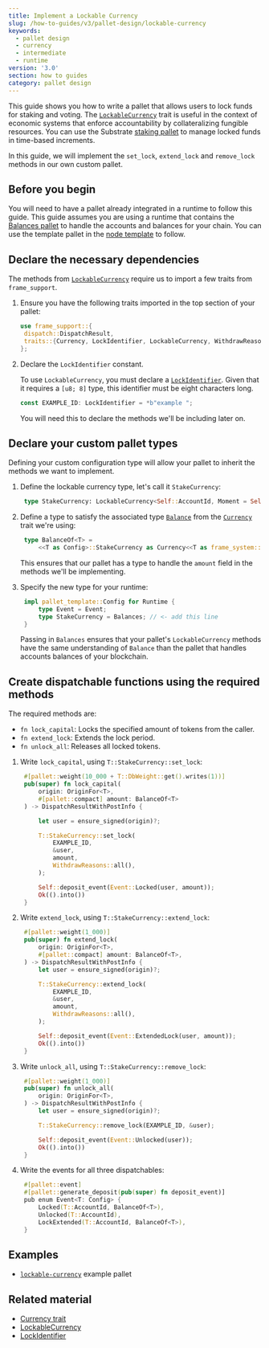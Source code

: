 ```yaml
---
title: Implement a Lockable Currency
slug: /how-to-guides/v3/pallet-design/lockable-currency
keywords:
  - pallet design
  - currency
  - intermediate
  - runtime
version: '3.0'
section: how to guides
category: pallet design
---
```


This guide shows you how to write a pallet that allows users to lock funds for staking and voting.
The [`LockableCurrency`](https://paritytech.github.io/substrate/master/frame_support/traits/trait.LockableCurrency.html) trait is useful in the context of economic systems that enforce accountability by collateralizing fungible resources.
You can use the Substrate [staking pallet](https://paritytech.github.io/substrate/master/pallet_staking/index.html) to manage locked funds in time-based increments.

In this guide, we will implement the `set_lock`, `extend_lock` and `remove_lock` methods in our own custom pallet.

## Before you begin

You will need to have a pallet already integrated in a runtime to follow this guide.
This guide assumes you are using a runtime that contains the [Balances pallet](https://github.com/paritytech/substrate/tree/master/frame/balances) to handle the accounts and balances for your chain.
You can use the template pallet in the [node template](https://github.com/substrate-developer-hub/substrate-node-template) to follow.

## Declare the necessary dependencies

The methods from [`LockableCurrency`](https://paritytech.github.io/substrate/master/frame_support/traits/trait.LockableCurrency.html) require us to import a few traits from `frame_support`.

1. Ensure you have the following traits imported in the top section of your pallet:

   ```rust
   use frame_support::{
   	dispatch::DispatchResult,
   	traits::{Currency, LockIdentifier, LockableCurrency, WithdrawReasons},
   };
   ```

1. Declare the `LockIdentifier` constant.

   To use `LockableCurrency`, you must declare a [`LockIdentifier`][lockidentifier-rustdocs].
   Given that it requires a `[u8; 8]` type, this identifier must be eight characters long.

   ```rust
   const EXAMPLE_ID: LockIdentifier = *b"example ";
   ```

   You will need this to declare the methods we'll be including later on.

## Declare your custom pallet types

Defining your custom configuration type will allow your pallet to inherit the methods we want to implement.

1. Define the lockable currency type, let's call it `StakeCurrency`:

   ```rust
   	type StakeCurrency: LockableCurrency<Self::AccountId, Moment = Self::BlockNumber>;
   ```

1. Define a type to satisfy the associated type [`Balance`](https://paritytech.github.io/substrate/master/frame_support/traits/tokens/currency/trait.Currency.html#associatedtype.Balance) from the [`Currency`](https://paritytech.github.io/substrate/master/frame_support/traits/tokens/currency/trait.Currency.html#) trait we're using:

   ```rust
   	type BalanceOf<T> =
   		<<T as Config>::StakeCurrency as Currency<<T as frame_system::Config>::AccountId>>::Balance;
   ```

   This ensures that our pallet has a type to handle the `amount` field in the methods we'll be implementing.

1. Specify the new type for your runtime:

   ```rust
   	impl pallet_template::Config for Runtime {
   		type Event = Event;
   		type StakeCurrency = Balances; // <- add this line
   	}
   ```

   Passing in `Balances` ensures that your pallet's `LockableCurrency` methods have the same understanding of `Balance` than the pallet that handles accounts balances of your blockchain.

## Create dispatchable functions using the required methods

The required methods are:

- `fn lock_capital`: Locks the specified amount of tokens from the caller.
- `fn extend_lock`: Extends the lock period.
- `fn unlock_all`: Releases all locked tokens.

1. Write `lock_capital`, using `T::StakeCurrency::set_lock`:

   ```rust
   	#[pallet::weight(10_000 + T::DbWeight::get().writes(1))]
   	pub(super) fn lock_capital(
   		origin: OriginFor<T>,
   		#[pallet::compact] amount: BalanceOf<T>
   	) -> DispatchResultWithPostInfo {

   		let user = ensure_signed(origin)?;

   		T::StakeCurrency::set_lock(
   			EXAMPLE_ID,
   			&user,
   			amount,
   			WithdrawReasons::all(),
   		);

   		Self::deposit_event(Event::Locked(user, amount));
   		Ok(().into())
   	}
   ```

1. Write `extend_lock`, using `T::StakeCurrency::extend_lock`:

   ```rust
   	#[pallet::weight(1_000)]
   	pub(super) fn extend_lock(
   		origin: OriginFor<T>,
   		#[pallet::compact] amount: BalanceOf<T>,
   	) -> DispatchResultWithPostInfo {
   		let user = ensure_signed(origin)?;

   		T::StakeCurrency::extend_lock(
   			EXAMPLE_ID,
   			&user,
   			amount,
   			WithdrawReasons::all(),
   		);

   		Self::deposit_event(Event::ExtendedLock(user, amount));
   		Ok(().into())
   	}
   ```

1. Write `unlock_all`, using `T::StakeCurrency::remove_lock`:

   ```rust
   	#[pallet::weight(1_000)]
   	pub(super) fn unlock_all(
   		origin: OriginFor<T>,
   	) -> DispatchResultWithPostInfo {
   		let user = ensure_signed(origin)?;

   		T::StakeCurrency::remove_lock(EXAMPLE_ID, &user);

   		Self::deposit_event(Event::Unlocked(user));
   		Ok(().into())
   	}
   ```

1. Write the events for all three dispatchables:

   ```rust
   	#[pallet::event]
   	#[pallet::generate_deposit(pub(super) fn deposit_event)]
   	pub enum Event<T: Config> {
   		Locked(T::AccountId, BalanceOf<T>),
   		Unlocked(T::AccountId),
   		LockExtended(T::AccountId, BalanceOf<T>),
   	}
   ```

## Examples

- [`lockable-currency`](https://github.com/substrate-developer-hub/substrate-how-to-guides/blob/main/example-code/template-node/pallets/lockable-currency/src/lib.rs) example pallet

## Related material

- [Currency trait](https://paritytech.github.io/substrate/master/frame_support/traits/tokens/currency/trait.Currency.html)
- [LockableCurrency][lockable-rustdocs]
- [LockIdentifier][lockidentifier-rustdocs]

[lockable-rustdocs]: https://paritytech.github.io/substrate/master/frame_support/traits/trait.LockableCurrency.html
[lockidentifier-rustdocs]: https://paritytech.github.io/substrate/master/frame_support/traits/type.LockIdentifier.html
